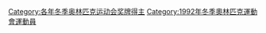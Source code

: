 {{CatPair|1988年冬季奧林匹克運動會獎牌得主|1994年冬季奧林匹克運動會獎牌得主}}

[[Category:各年冬季奥林匹克运动会奖牌得主|Category:各年冬季奥林匹克运动会奖牌得主]]
[[Category:1992年冬季奧林匹克運動會運動員|Category:1992年冬季奧林匹克運動會運動員]]